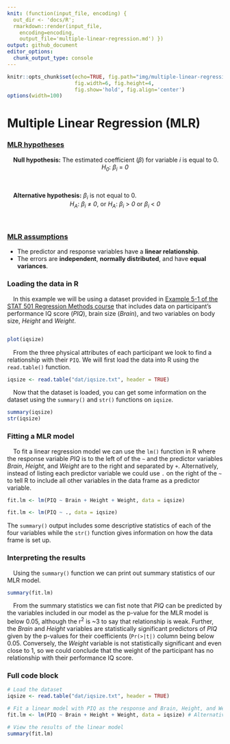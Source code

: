 ```yaml
---
knit: (function(input_file, encoding) {
  out_dir <- 'docs/R';
  rmarkdown::render(input_file,
    encoding=encoding,
    output_file='multiple-linear-regression.md') })
output: github_document
editor_options:
  chunk_output_type: console
---
```

  
```r
knitr::opts_chunk$set(echo=TRUE, fig.path="img/multiple-linear-regression/",
                      fig.width=6, fig.height=4,
                      fig.show='hold', fig.align='center')
options(width=100)
```

# Multiple Linear Regression (MLR)

### [MLR hypotheses](https://online.stat.psu.edu/stat501/lesson/5/5.3)

&emsp;**Null hypothesis:** The estimated coefficient ($\beta$) for variable *i* is equal to 0.
&nbsp;
<center><i>H<sub>0</sub></i>:<i> &#946;<sub>i</sub> </i>=<i> 0</i></center>
&nbsp;

&emsp;**Alternative hypothesis:** $\beta_i$ is not equal to 0.
&nbsp;
<center><i>H<sub>A</sub></i>:<i> &#946;<sub>i</sub> </i>&#8800;<i> 0</i>, or<i> H<sub>A</sub></i>:<i> &#946;<sub>i</sub> </i>&gt;<i> 0 </i>or<i> &#946;<sub>i</sub> </i>&lt;<i> 0</i></center>
&nbsp;


### [MLR assumptions](https://online.stat.psu.edu/stat501/lesson/7/7.3)

- The predictor and response variables have a **linear relationship**.
- The errors are **independent**, **normally distributed**, and have **equal variances**.

### Loading the data in R

&emsp;In this example we will be using a dataset provided in [Example 5-1 of the STAT 501 Regression Methods course](https://online.stat.psu.edu/stat501/lesson/5/5.1) that includes data on participant's performance IQ score (*PIQ*), brain size (*Brain*), and two variables on body size, *Height* and *Weight*.

```r
```

```r
plot(iqsize)
```

&emsp;From the three physical attributes of each participant we look to find a relationship with their `PIQ`. We will first load the data into R using the `read.table()` function.

```r
iqsize <- read.table("dat/iqsize.txt", header = TRUE)
```

&emsp;Now that the dataset is loaded, you can get some information on the dataset using the `summary()` and `str()` functions on `iqsize`.

```r
summary(iqsize)
str(iqsize)
```

### Fitting a MLR model

&emsp;To fit a linear regression model we can use the `lm()` function in R where the response variable *PIQ* is to the left of of the `~` and the predictor variables *Brain*, *Height*, and *Weight* are to the right and separated by `+`. Alternatively, instead of listing each predictor variable we could use `.` on the right of the `~` to tell R to include all other variables in the data frame as a predictor variable.

```r
fit.lm <- lm(PIQ ~ Brain + Height + Weight, data = iqsize)

fit.lm <- lm(PIQ ~ ., data = iqsize)
```

The `summary()` output includes some descriptive statistics of each of the four variables while the `str()` function gives information on how the data frame is set up.

### Interpreting the results

&emsp;Using the `summary()` function we can print out summary statistics of our MLR model.

```r
summary(fit.lm)
```

&emsp;From the summary statistics we can fist note that *PIQ* can be predicted by the variables included in our model as the p-value for the MLR model is below 0.05, although the r<sup>2</sup> is ~3 to say that relationship is weak. Further, the *Brain* and *Height* variables are statistically significant predictors of *PIQ* given by the p-values for their coefficients (`Pr(>|t|)` column being below 0.05. Conversely, the *Weight* variable is not statistically significant and even close to 1, so we could conclude that the weight of the participant has no relationship with their performance IQ score.

### Full code block

```r
# Load the dataset
iqsize <- read.table("dat/iqsize.txt", header = TRUE)

# Fit a linear model with PIQ as the response and Brain, Height, and Weight as the predictor variables
fit.lm <- lm(PIQ ~ Brain + Height + Weight, data = iqsize) # Alternatively, the formula can be written as "PIQ ~ ."

# View the results of the linear model
summary(fit.lm)
```

